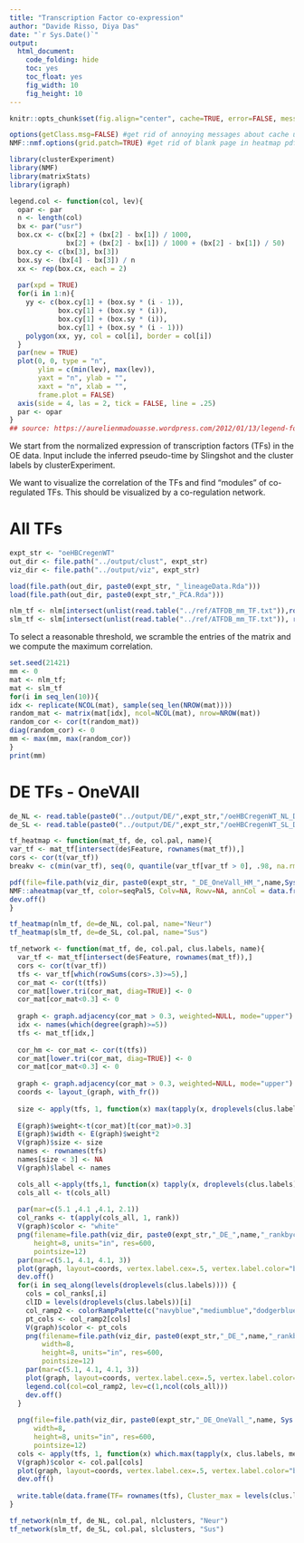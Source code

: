 ```yaml
---
title: "Transcription Factor co-expression"
author: "Davide Risso, Diya Das"
date: "`r Sys.Date()`"
output:
  html_document:
    code_folding: hide
    toc: yes
    toc_float: yes
    fig_width: 10
    fig_height: 10
---
```


```r
knitr::opts_chunk$set(fig.align="center", cache=TRUE, error=FALSE, message=FALSE, warning=FALSE, results="markup", autodep = TRUE)

options(getClass.msg=FALSE) #get rid of annoying messages about cache until fixed internally in R
NMF::nmf.options(grid.patch=TRUE) #get rid of blank page in heatmap pdf

library(clusterExperiment)
library(NMF)
library(matrixStats)
library(igraph)

legend.col <- function(col, lev){
  opar <- par
  n <- length(col)
  bx <- par("usr")
  box.cx <- c(bx[2] + (bx[2] - bx[1]) / 1000,
              bx[2] + (bx[2] - bx[1]) / 1000 + (bx[2] - bx[1]) / 50)
  box.cy <- c(bx[3], bx[3])
  box.sy <- (bx[4] - bx[3]) / n
  xx <- rep(box.cx, each = 2)
  
  par(xpd = TRUE)
  for(i in 1:n){
    yy <- c(box.cy[1] + (box.sy * (i - 1)),
            box.cy[1] + (box.sy * (i)),
            box.cy[1] + (box.sy * (i)),
            box.cy[1] + (box.sy * (i - 1)))
    polygon(xx, yy, col = col[i], border = col[i])
  }
  par(new = TRUE)
  plot(0, 0, type = "n",
       ylim = c(min(lev), max(lev)),
       yaxt = "n", ylab = "",
       xaxt = "n", xlab = "",
       frame.plot = FALSE)
  axis(side = 4, las = 2, tick = FALSE, line = .25)
  par <- opar
}
## source: https://aurelienmadouasse.wordpress.com/2012/01/13/legend-for-a-continuous-color-scale-in-r/
```

We start from the normalized expression of  transcription factors (TFs) in the OE data.
Input include the inferred pseudo-time by Slingshot and the cluster labels by clusterExperiment.

We want to visualize the correlation of the TFs and find "modules" of co-regulated TFs. This should be visualized by a co-regulation network.

# All TFs

```r
expt_str <- "oeHBCregenWT"
out_dir <- file.path("../output/clust", expt_str)
viz_dir <- file.path("../output/viz", expt_str)

load(file.path(out_dir, paste0(expt_str, "_lineageData.Rda")))
load(file.path(out_dir, paste0(expt_str,"_PCA.Rda")))

nlm_tf <- nlm[intersect(unlist(read.table("../ref/ATFDB_mm_TF.txt")),rownames(nlm)),]
slm_tf <- slm[intersect(unlist(read.table("../ref/ATFDB_mm_TF.txt")), rownames(slm)),]
```

To select a reasonable threshold, we scramble the entries of the matrix and we compute the maximum correlation.

```r
set.seed(21421)
mm <- 0
mat <- nlm_tf;
mat <- slm_tf
for(i in seq_len(10)){
idx <- replicate(NCOL(mat), sample(seq_len(NROW(mat))))
random_mat <- matrix(mat[idx], ncol=NCOL(mat), nrow=NROW(mat))
random_cor <- cor(t(random_mat))
diag(random_cor) <- 0
mm <- max(mm, max(random_cor))
} 
print(mm)
```

# DE TFs - OneVAll

```r
de_NL <- read.table(paste0("../output/DE/",expt_str,"/oeHBCregenWT_NL_DE_oneVall_500.txt"), stringsAsFactors = FALSE)
de_SL <- read.table(paste0("../output/DE/",expt_str,"/oeHBCregenWT_SL_DE_oneVall_500.txt"), stringsAsFactors = FALSE)

tf_heatmap <- function(mat_tf, de, col.pal, name){
var_tf <- mat_tf[intersect(de$Feature, rownames(mat_tf)),]
cors <- cor(t(var_tf))
breakv <- c(min(var_tf), seq(0, quantile(var_tf[var_tf > 0], .98, na.rm = TRUE), length = 50), max(var_tf))

pdf(file=file.path(viz_dir, paste0(expt_str, "_DE_OneVall_HM_",name,Sys.Date(),".pdf")), height = 2,width=4)
NMF::aheatmap(var_tf, color=seqPal5, Colv=NA, Rowv=NA, annCol = data.frame(Clusters=clus.labels[colnames(var_tf)]), annColors = list(Clusters=col.pal), breaks = breakv)
dev.off()
}

tf_heatmap(nlm_tf, de=de_NL, col.pal, name="Neur")
tf_heatmap(slm_tf, de=de_SL, col.pal, name="Sus")
```

```r
tf_network <- function(mat_tf, de, col.pal, clus.labels, name){
  var_tf <- mat_tf[intersect(de$Feature, rownames(mat_tf)),]
  cors <- cor(t(var_tf))
  tfs <- var_tf[which(rowSums(cors>.3)>=5),]
  cor_mat <- cor(t(tfs))
  cor_mat[lower.tri(cor_mat, diag=TRUE)] <- 0
  cor_mat[cor_mat<0.3] <- 0
  
  graph <- graph.adjacency(cor_mat > 0.3, weighted=NULL, mode="upper")
  idx <- names(which(degree(graph)>=5))
  tfs <- mat_tf[idx,]
  
  cor_hm <- cor_mat <- cor(t(tfs))
  cor_mat[lower.tri(cor_mat, diag=TRUE)] <- 0
  cor_mat[cor_mat<0.3] <- 0
  
  graph <- graph.adjacency(cor_mat > 0.3, weighted=NULL, mode="upper")
  coords <- layout_(graph, with_fr())
  
  size <- apply(tfs, 1, function(x) max(tapply(x, droplevels(clus.labels), mean)))
  
  E(graph)$weight<-t(cor_mat)[t(cor_mat)>0.3]
  E(graph)$width <- E(graph)$weight*2
  V(graph)$size <- size
  names <- rownames(tfs)
  names[size < 3] <- NA
  V(graph)$label <- names

  cols_all <-apply(tfs,1, function(x) tapply(x, droplevels(clus.labels), mean))
  cols_all <- t(cols_all)
  
  par(mar=c(5.1 ,4.1 ,4.1, 2.1))
  col_ranks <- t(apply(cols_all, 1, rank))
  V(graph)$color <- "white"
  png(filename=file.path(viz_dir, paste0(expt_str,"_DE_",name,"_rankbyclus0",i,"_white_",Sys.Date(),".png")), width=8, 
      height=8, units="in", res=600, 
      pointsize=12)
  par(mar=c(5.1, 4.1, 4.1, 3))
  plot(graph, layout=coords, vertex.label.cex=.5, vertex.label.color="black")
  dev.off()
  for(i in seq_along(levels(droplevels(clus.labels)))) {
    cols = col_ranks[,i]
    clID = levels(droplevels(clus.labels))[i]
    col_ramp2 <- colorRampPalette(c("navyblue","mediumblue","dodgerblue3","aquamarine4","green4","yellowgreen","yellow"))(ncol(cols_all))
    pt_cols <- col_ramp2[cols]
    V(graph)$color <- pt_cols
    png(filename=file.path(viz_dir, paste0(expt_str,"_DE_",name,"_rankbyclus0",i,"_cl",clID, Sys.Date(), ".png")), 
        width=8, 
        height=8, units="in", res=600, 
        pointsize=12)
    par(mar=c(5.1, 4.1, 4.1, 3))
    plot(graph, layout=coords, vertex.label.cex=.5, vertex.label.color="black", main=paste("Cluster",clID, "color-coded by expression"))
    legend.col(col=col_ramp2, lev=c(1,ncol(cols_all)))
    dev.off()
  }
  
  png(file=file.path(viz_dir, paste0(expt_str,"_DE_OneVall_",name, Sys.Date(),".png")),
      width=8, 
      height=8, units="in", res=600, 
      pointsize=12)
  cols <- apply(tfs, 1, function(x) which.max(tapply(x, clus.labels, mean)))
  V(graph)$color <- col.pal[cols]
  plot(graph, layout=coords, vertex.label.cex=.5, vertex.label.color="black", main="Color-coded by cluster label")
  dev.off()
  
  write.table(data.frame(TF= rownames(tfs), Cluster_max = levels(clus.labels)[cols]), file=file.path(viz_dir, paste0(expt_str,"_DE_OneVall_TFlabels",name, Sys.Date(),".txt")), quote=F, col.names=F, row.names=F) 
}

tf_network(nlm_tf, de_NL, col.pal, nlclusters, "Neur")
tf_network(slm_tf, de_SL, col.pal, slclusters, "Sus")
```